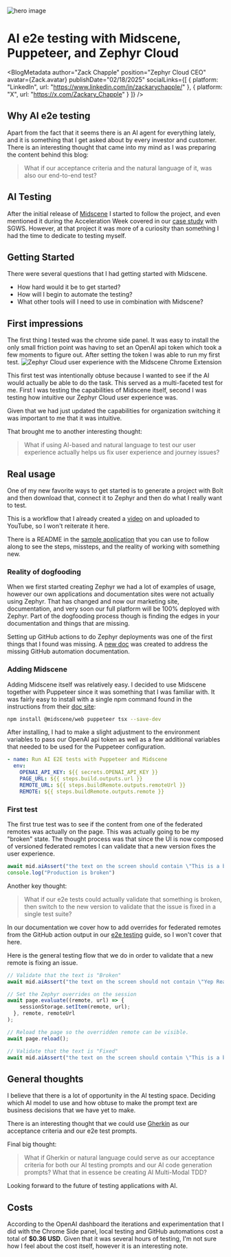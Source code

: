 
![hero image](/static/image/ai-testing-hero.46aa11df.webp)

# AI e2e testing with Midscene, Puppeteer, and Zephyr Cloud

<BlogMetadata
  author="Zack Chapple"
  position="Zephyr Cloud CEO"
  avatar={Zack.avatar}
  publishDate="02/18/2025"
  socialLinks={[
    {
      platform: "LinkedIn",
      url: "https://www.linkedin.com/in/zackarychapple/"
    },
    {
      platform: "X",
      url: "https://x.com/Zackary_Chapple"
    }
  ]}
/>

## Why AI e2e testing
Apart from the fact that it seems there is an AI agent for everything lately, and it is something that I get asked about
by every investor and customer. There is an interesting thought that came into my mind as I was preparing the content behind
this blog:

> What if our acceptance criteria and the natural language of it, was also our end-to-end test?

## AI Testing

After the initial release of [Midscene](https://midscenejs.com/) I started to follow the project, and even mentioned it during
the Acceleration Week covered in our [case study](https://zephyr-cloud.io/blog/sgws-case-study) with SGWS. However, at that
project it was more of a curiosity than something I had the time to dedicate to testing myself.

## Getting Started

There were several questions that I had getting started with Midscene.

- How hard would it be to get started?
- How will I begin to automate the testing?
- What other tools will I need to use in combination with Midscene?

## First impressions
The first thing I tested was the chrome side panel. It was easy to install the only small friction point was having to set an
OpenAI api token which took a few moments to figure out. After setting the token I was able to run my first test.
<img src={ZephyrWithMidscene} alt='Zephyr Cloud user experience with the Midscene Chrome Extension' />

This first test was intentionally obtuse because I wanted to see if the AI would actually be able to do the task. This
served as a multi-faceted test for me. First I was testing the capabilities of Midscene itself, second I was testing
how intuitive our Zephyr Cloud user experience was.

Given that we had just updated the capabilities for organization switching it was important to me that it was intuitive.

That brought me to another interesting thought:

> What if using AI-based and natural language to test our user experience actually helps us fix user experience and journey issues?

## Real usage
One of my new favorite ways to get started is to generate a project with Bolt and then download that, connect it to
Zephyr and then do what I really want to test.

This is a workflow that I already created a [video](https://www.youtube.com/watch?v=oLwhCj2xNUI&ab_channel=ZephyrCloud)
on and uploaded to YouTube, so I won't reiterate it here.

There is a README in the [sample application](https://github.com/zackarychapple/bolt-mcmaster) that you can use to follow along to see the steps, missteps, and the reality
of working with something new.

### Reality of dogfooding
When we first started creating Zephyr we had a lot of examples of usage, however our own applications and documentation sites
were not actually using Zephyr. That has changed and now our marketing site, documentation, and very soon our full platform
will be 100% deployed with Zephyr. Part of the dogfooding process though is finding the edges in your documentation and
things that are missing.

Setting up GitHub actions to do Zephyr deployments was one of the first things that I found was missing.
A [new doc](https://docs.zephyr-cloud.io/how-to/github-automations) was created to address the missing GitHub automation
documentation.

### Adding Midscene
Adding Midscene itself was relatively easy. I decided to use Midscene together with Puppeteer since it was something
that I was familiar with. It was fairly easy to install with a single npm command found in the instructions from their [doc site](https://midscenejs.com/integrate-with-puppeteer.html):

```bash title=install command
npm install @midscene/web puppeteer tsx --save-dev
```

After installing, I had to make a slight adjustment to the environment variables to pass our OpenAI api token as well as
a few additional variables that needed to be used for the Puppeteer configuration.

```yaml title=pull_request.yml
- name: Run AI E2E tests with Puppeteer and Midscene
  env:
    OPENAI_API_KEY: ${{ secrets.OPENAI_API_KEY }}
    PAGE_URL: ${{ steps.build.outputs.url }}
    REMOTE_URL: ${{ steps.buildRemote.outputs.remoteUrl }}
    REMOTE: ${{ steps.buildRemote.outputs.remote }}
```

### First test

The first true test was to see if the content from one of the federated remotes was actually on the page. This was actually
going to be my "broken" state. The thought process was that since the UI is now composed of versioned federated remotes
I can validate that a new version fixes the user experience.

```typescript
await mid.aiAssert("the text on the screen should contain \"This is a button from Vite remote.\"")
console.log("Production is broken")
```

Another key thought:

> What if our e2e tests could actually validate that something is broken, then switch to the new version to validate that the issue is fixed in a single test suite?

In our documentation we cover how to add overrides for federated remotes from the GitHub action output in our
[e2e testing](https://docs.zephyr-cloud.io/how-to/end-to-end-testing) guide, so I won't cover that here.

Here is the general testing flow that we do in order to validate that a new remote is fixing an issue.

```typescript
// Validate that the text is "Broken"
await mid.aiAssert("the text on the screen should not contain \"Yep Really, not yet\"")

// Set the Zephyr overrides on the session
await page.evaluate((remote, url) => {
    sessionStorage.setItem(remote, url);
  }, remote, remoteUrl
);

// Reload the page so the overridden remote can be visible.
await page.reload();

// Validate that the text is "Fixed"
await mid.aiAssert("the text on the screen should contain \"This is a button from Vite remote. Yep Really, not yet\"")
```

## General thoughts
I believe that there is a lot of opportunity in the AI testing space. Deciding which AI model to use and how obtuse to make
the prompt text are business decisions that we have yet to make.

There is an interesting thought that we could use [Gherkin](https://support.smartbear.com/cucumberstudio/docs/bdd/write-gherkin-scenarios.html)
as our acceptance criteria and our e2e test prompts.

Final big thought:

> What if Gherkin or natural language could serve as our acceptance criteria for both our AI testing prompts and our AI code generation prompts?
> What that in essence be creating AI Multi-Modal TDD?

Looking forward to the future of testing applications with AI.

## Costs
According to the OpenAI dashboard the iterations and experimentation that I did with the Chrome Side panel, local testing
and GitHub automations cost a total of <strong>$0.36 USD</strong>. Given that it was several hours of testing, I'm not sure how I feel
about the cost itself, however it is an interesting note.
